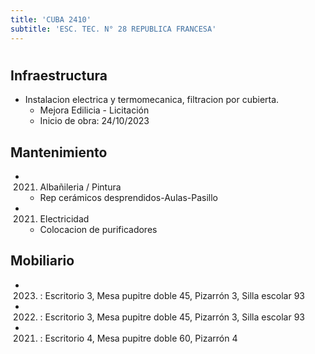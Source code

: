 ```yaml
---
title: 'CUBA 2410'
subtitle: 'ESC. TEC. N° 28 REPUBLICA FRANCESA'
---
```


#
## Infraestructura

* Instalacion electrica y  termomecanica, filtracion por cubierta. 
    + Mejora Edilicia - Licitación 
    + Inicio de obra: 24/10/2023 






## Mantenimiento

*  (2021) Albañileria / Pintura 
    + Rep cerámicos desprendidos-Aulas-Pasillo

*  (2021) Electricidad 
    + Colocacion de purificadores





## Mobiliario

*  (2023) : Escritorio 3, Mesa pupitre doble 45, Pizarrón 3, Silla escolar 93 

*  (2022) : Escritorio 3, Mesa pupitre doble 45, Pizarrón 3, Silla escolar 93 

*  (2021) : Escritorio 4, Mesa pupitre doble 60, Pizarrón 4 



